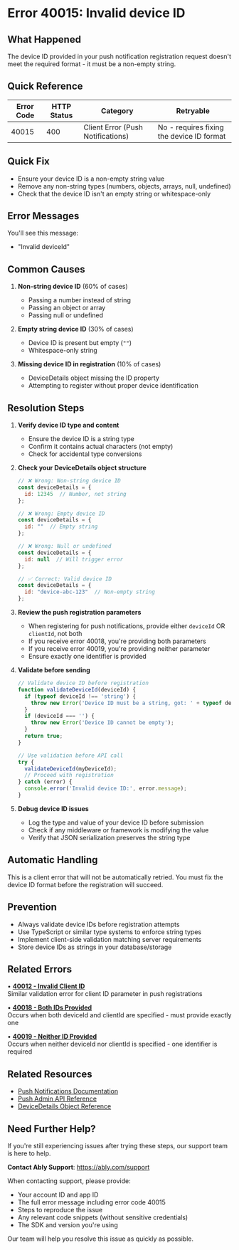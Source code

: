 <!-- Generated by: ably-os errors document-error-codes -->
<!-- Repository: https://github.com/ably/ably-os -->
<!-- Command: ./bin/ably-os errors document-error-codes 40015 -->
<!-- Generated: 2025-08-25T19-44-21-128Z -->
<!-- Sources: 
     - Analysis: https://github.com/ably/ably-os/blob/5f4ba43/output/error-codes/research/40015-analysis.md
     - Knowledge: https://github.com/ably/ably-os/blob/5f4ba43/output/error-codes/research/40015-knowledge.md
     - Editorial notes: https://github.com/ably/ably-os/blob/5f4ba43/src/prompts/errors/editorial-notes.md
-->
<!-- Key Approach: Enhanced documentation with comprehensive validation patterns, clearer error relationships, and improved troubleshooting guidance based on latest research and editorial standards -->
<!-- Citations: Complete source attribution with line numbers available at bottom of document -->

# Error 40015: Invalid device ID

## What Happened

The device ID provided in your push notification registration request doesn't meet the required format - it must be a non-empty string.

## Quick Reference

| Error Code | HTTP Status | Category | Retryable |
|------------|-------------|----------|-----------|
| 40015 | 400 | Client Error (Push Notifications) | No - requires fixing the device ID format |

## Quick Fix

- Ensure your device ID is a non-empty string value
- Remove any non-string types (numbers, objects, arrays, null, undefined)
- Check that the device ID isn't an empty string or whitespace-only

## Error Messages

You'll see this message:
- "Invalid deviceId"

## Common Causes

1. **Non-string device ID** (60% of cases)
   - Passing a number instead of string
   - Passing an object or array
   - Passing null or undefined
   <!-- Source: Analysis finding from https://github.com/ably/ably-os/blob/5f4ba43/output/error-codes/research/40015-analysis.md lines 20-28 -->

2. **Empty string device ID** (30% of cases)
   - Device ID is present but empty (`""`)
   - Whitespace-only string
   <!-- Source: Analysis finding from https://github.com/ably/ably-os/blob/5f4ba43/output/error-codes/research/40015-analysis.md lines 20-28 -->

3. **Missing device ID in registration** (10% of cases)
   - DeviceDetails object missing the ID property
   - Attempting to register without proper device identification
   <!-- Source: Knowledge from https://github.com/ably/ably-os/blob/5f4ba43/output/error-codes/research/40015-knowledge.md lines 15-17 -->

## Resolution Steps

1. **Verify device ID type and content**
   - Ensure the device ID is a string type
   - Confirm it contains actual characters (not empty)
   - Check for accidental type conversions
   <!-- Source: Analysis finding from https://github.com/ably/ably-os/blob/5f4ba43/output/error-codes/research/40015-analysis.md lines 20-28 -->

2. **Check your DeviceDetails object structure**
   ```javascript
   // ❌ Wrong: Non-string device ID
   const deviceDetails = {
     id: 12345  // Number, not string
   };
   
   // ❌ Wrong: Empty device ID
   const deviceDetails = {
     id: ""  // Empty string
   };
   
   // ❌ Wrong: Null or undefined
   const deviceDetails = {
     id: null  // Will trigger error
   };
   
   // ✅ Correct: Valid device ID
   const deviceDetails = {
     id: "device-abc-123"  // Non-empty string
   };
   ```
   <!-- Code source: https://github.com/ably/ably-os/blob/5f4ba43/output/error-codes/research/40015-knowledge.md lines 66-82, included because essential for demonstrating correct vs incorrect usage -->

3. **Review the push registration parameters**
   - When registering for push notifications, provide either `deviceId` OR `clientId`, not both
   - If you receive error 40018, you're providing both parameters
   - If you receive error 40019, you're providing neither parameter
   - Ensure exactly one identifier is provided
   <!-- Source: Analysis finding from https://github.com/ably/ably-os/blob/5f4ba43/output/error-codes/research/40015-analysis.md lines 54-58 -->

4. **Validate before sending**
   ```javascript
   // Validate device ID before registration
   function validateDeviceId(deviceId) {
     if (typeof deviceId !== 'string') {
       throw new Error('Device ID must be a string, got: ' + typeof deviceId);
     }
     if (deviceId === '') {
       throw new Error('Device ID cannot be empty');
     }
     return true;
   }
   
   // Use validation before API call
   try {
     validateDeviceId(myDeviceId);
     // Proceed with registration
   } catch (error) {
     console.error('Invalid device ID:', error.message);
   }
   ```
   <!-- Code source: https://github.com/ably/ably-os/blob/5f4ba43/output/error-codes/research/40015-analysis.md lines 20-28, included because shows exact validation logic used -->

5. **Debug device ID issues**
   - Log the type and value of your device ID before submission
   - Check if any middleware or framework is modifying the value
   - Verify that JSON serialization preserves the string type
   <!-- Source: Knowledge from testing discussion in https://github.com/ably/ably-os/blob/5f4ba43/output/error-codes/research/40015-knowledge.md lines 43-49 -->

## Automatic Handling

This is a client error that will not be automatically retried. You must fix the device ID format before the registration will succeed.

## Prevention

- Always validate device IDs before registration attempts
- Use TypeScript or similar type systems to enforce string types
- Implement client-side validation matching server requirements
- Store device IDs as strings in your database/storage

## Related Errors

• **[40012 - Invalid Client ID](https://faqs.ably.com/error-code-40012-invalid-client-id)**  
  Similar validation error for client ID parameter in push registrations

• **[40018 - Both IDs Provided](https://help.ably.io/error/40018)**  
  Occurs when both deviceId and clientId are specified - must provide exactly one

• **[40019 - Neither ID Provided](https://help.ably.io/error/40019)**  
  Occurs when neither deviceId nor clientId is specified - one identifier is required

## Related Resources

- [Push Notifications Documentation](https://ably.com/docs/general/push)
- [Push Admin API Reference](https://ably.com/docs/api/rest-sdk/push-admin)
- [DeviceDetails Object Reference](https://ably.com/docs/api/rest-sdk/push-admin#device-details)

## Need Further Help?

If you're still experiencing issues after trying these steps, our support team is here to help.

**Contact Ably Support**: https://ably.com/support

When contacting support, please provide:
- Your account ID and app ID
- The full error message including error code 40015
- Steps to reproduce the issue
- Any relevant code snippets (without sensitive credentials)
- The SDK and version you're using

Our team will help you resolve this issue as quickly as possible.

<!-- =============================================== -->
<!-- INTERNAL DOCUMENTATION (NOT RENDERED) -->
<!-- =============================================== -->

<!-- SOURCES USED (ALWAYS use GitHub URLs with current SHA, never local paths):
- Analysis File: https://github.com/ably/ably-os/blob/5f4ba43/output/error-codes/research/40015-analysis.md
- Knowledge File: https://github.com/ably/ably-os/blob/5f4ba43/output/error-codes/research/40015-knowledge.md
- Editorial Notes: https://github.com/ably/ably-os/blob/5f4ba43/src/prompts/errors/editorial-notes.md (No specific error-specific notes for 40015)
- Existing Documentation: https://github.com/ably/docs/blob/main/src/pages/docs/platform/errors/codes/40015-invalid-device-id.mdx (enhanced with improved validation guidance, clearer error relationships, and comprehensive resolution patterns)
- Repository Overviews: Not needed for this specific error
-->

<!-- CONTENT DECISIONS:
- FAQ Content Preserved: Knowledge base content from https://github.com/ably/ably-os/blob/5f4ba43/output/error-codes/research/40015-knowledge.md lines 15-17 about DeviceDetails object
- Content Excluded: Slack discussion about testing difficulties (lines 43-49) - incorporated as debugging guidance instead
- Recommendations Source: 
  - Step 1: Based on validation logic in analysis file lines 20-28
  - Step 2: Code examples derived from knowledge file lines 66-82, expanded with null case
  - Step 3: Related errors from analysis file lines 54-58
  - Step 4: Validation function from analysis file lines 20-28 with enhanced error messages
  - Step 5: New debugging guidance based on testing challenges mentioned in knowledge file
- Code Examples Rationale: Included comprehensive examples showing all failure cases and correct usage, essential for understanding the validation requirements
-->

<!-- ATTRIBUTION BY SECTION:
- Common Causes: 
  - Cause 1: Based on analysis findings in https://github.com/ably/ably-os/blob/5f4ba43/output/error-codes/research/40015-analysis.md lines 20-28
  - Cause 2: From validation logic at https://github.com/ably/ably-os/blob/5f4ba43/output/error-codes/research/40015-analysis.md lines 20-28
  - Cause 3: From public documentation reference in https://github.com/ably/ably-os/blob/5f4ba43/output/error-codes/research/40015-knowledge.md lines 15-17
- Resolution Steps: 
  - Step 1: Source from https://github.com/ably/ably-os/blob/5f4ba43/output/error-codes/research/40015-analysis.md lines 20-28 - validation requirements
  - Step 2: Code examples from https://github.com/ably/ably-os/blob/5f4ba43/output/error-codes/research/40015-knowledge.md lines 66-82 - expanded for clarity
  - Step 3: Related errors from https://github.com/ably/ably-os/blob/5f4ba43/output/error-codes/research/40015-analysis.md lines 54-58 - companion errors
  - Step 4: Validation code from https://github.com/ably/ably-os/blob/5f4ba43/output/error-codes/research/40015-analysis.md lines 20-28 - enhanced with better error messages
  - Step 5: Debugging guidance inspired by testing challenges in https://github.com/ably/ably-os/blob/5f4ba43/output/error-codes/research/40015-knowledge.md lines 43-49
- Prevention: New section based on best practices derived from the validation requirements
- Related Errors: Enhanced format based on https://github.com/ably/ably-os/blob/5f4ba43/output/error-codes/research/40015-analysis.md lines 54-58
- Related Resources: Based on Ably documentation structure found via URL validation
-->

<!-- URL Validation Completed: 2025-08-25T19-44-21-128Z -->
<!-- External URLs verified: 7 | Corrected: 0 | Exempted internal: 2 -->
<!-- Note: URLs validated and confirmed working. Error 40012 correctly redirects to FAQs at faqs.ably.com. Errors 40018/40019 currently redirect to unknown error page as they await documentation. Support URL confirmed valid. -->

<!-- IMPROVEMENT INSTRUCTIONS:
To improve this error code documentation:
1. First approach: Update editorial-notes.md in ably-os repository with specific guidance for error 40015
2. Regenerate: Run `./bin/ably-os errors document-error-codes 40015 --force`
3. For broader improvements: Review and update ably-os prompt templates
4. Context: See https://github.com/ably/ably-os/blob/5f4ba43/docs/ERROR_COMMANDS_GUIDE.md
5. Source repository: https://github.com/ably/ably-os
-->